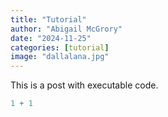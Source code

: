 ```yaml
---
title: "Tutorial"
author: "Abigail McGrory"
date: "2024-11-25"
categories: [tutorial]
image: "dallalana.jpg"
---
```


This is a post with executable code.

```r
1 + 1
```
